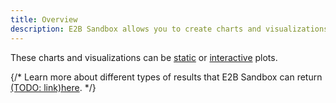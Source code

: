```yaml
---
title: Overview
description: E2B Sandbox allows you to create charts and visualizations by executing Python code inside the sandbox with `runCode()` method in JavaScript and `run_code()` method in Python.
---
```


These charts and visualizations can be [static](/docs/code-interpreting/create-charts-visualizations/static-charts) or [interactive](/docs/code-interpreting/create-charts-visualizations/interactive-charts) plots.

{/* <Note>
Learn more about different types of results that E2B Sandbox can return [(TODO: link)here](/docs/code-interpreting/results).
</Note> */}

